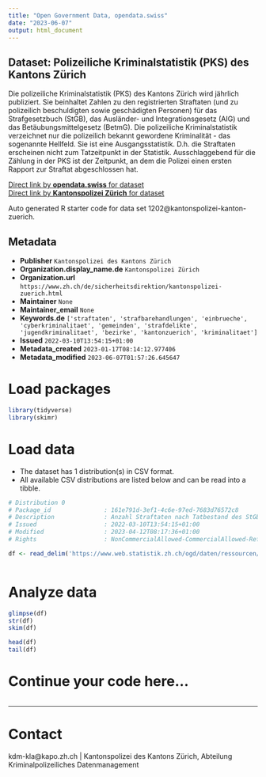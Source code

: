 ```yaml
---
title: "Open Government Data, opendata.swiss"
date: "2023-06-07"
output: html_document
---
```


## Dataset: Polizeiliche Kriminalstatistik (PKS) des Kantons Zürich

Die polizeiliche Kriminalstatistik (PKS) des Kantons Zürich wird jährlich publiziert. Sie beinhaltet Zahlen zu den registrierten Straftaten (und zu polizeilich beschuldigten sowie geschädigten Personen) für das Strafgesetzbuch (StGB), das Ausländer- und Integrationsgesetz (AIG) und das Betäubungsmittelgesetz (BetmG). Die polizeiliche Kriminalstatistik verzeichnet nur die polizeilich bekannt gewordene Kriminalität - das sogenannte Hellfeld. Sie ist eine Ausgangsstatistik. D.h. die Straftaten erscheinen nicht zum Tatzeitpunkt in der Statistik. Ausschlaggebend für die Zählung in der PKS ist der Zeitpunkt, an dem die Polizei einen ersten Rapport zur Straftat abgeschlossen hat.

[Direct link by **opendata.swiss** for dataset](https://opendata.swiss/de/dataset/polizeiliche-kriminalstatistik-pks-des-kantons-zurich)<br>
[Direct link by **Kantonspolizei Zürich** for dataset](https://www.zh.ch/de/sicherheit-justiz/delikte-praevention/kriminalstatistik.html)

Auto generated R starter code for data set 1202@kantonspolizei-kanton-zuerich.

## Metadata

- **Publisher** `Kantonspolizei des Kantons Zürich`
- **Organization.display_name.de** `Kantonspolizei Zürich`
- **Organization.url** `https://www.zh.ch/de/sicherheitsdirektion/kantonspolizei-zuerich.html`
- **Maintainer** `None`
- **Maintainer_email** `None`
- **Keywords.de** `['straftaten', 'strafbarehandlungen', 'einbrueche', 'cyberkriminalitaet', 'gemeinden', 'strafdelikte', 'jugendkriminalitaet', 'bezirke', 'kantonzuerich', 'kriminalitaet']`
- **Issued** `2022-03-10T13:54:15+01:00`
- **Metadata_created** `2023-01-17T08:14:12.977406`
- **Metadata_modified** `2023-06-07T01:57:26.645647`


# Load packages

```r

library(tidyverse)
library(skimr)

```

# Load data

-   The dataset has 1 distribution(s) in CSV format.
-   All available CSV distributions are listed below and can be read into a tibble.

```r

# Distribution 0
# Package_id               : 161e791d-3ef1-4c6e-97ed-7683d76572c8
# Description              : Anzahl Straftaten nach Tatbestand des StGB, AIG und BetmG seit 2009 nach Bezirken. Tatbestände werden nur in Jahren aufgeführt, in denen sie in Kraft waren. Die Unterscheidung zwischen versuchten und vollendeten Straftaten ist nur im Falle von Straftaten gegen das StGB möglich. Die Spalte Titel (und Reihenfolge_Titel) weist für StGB die Titel (und deren Reihenfolge) des 'Zweiten Buches: Besondere Bestimmungen' gemäss StGB, sowie für BetmG und AIG die Überkategorien (und deren Reihenfolge) gemäss Auswertungen im PKS Jahresbericht auf. Analog weist die Spalte Haupttitel (und Reihenfolge_Haupttitel) eine v.a. für die zahlreichen StGB-Titel generalisierte Kategorie der wichtigsten Titel und deren Reihenfolge auf. Die Bevölkerungszahlen sind der Einwohnerstatistik des Bundes am Ende des Vorjahres entnommen (bis 2010 ESPOP, ab 2011 STATPOP). Damit wird die Häufigkeitszahl berechnet (Anzahl registrierten Straftaten pro 1000 Einwohner). 
# Issued                   : 2022-03-10T13:54:15+01:00
# Modified                 : 2023-04-12T08:17:36+01:00
# Rights                   : NonCommercialAllowed-CommercialAllowed-ReferenceRequired

df <- read_delim('https://www.web.statistik.zh.ch/ogd/daten/ressourcen/KTZH_00001202_00002318.csv')



```

# Analyze data

```r

glimpse(df)
str(df)
skim(df)

head(df)
tail(df)

```

# Continue your code here...

```r

```

------------------------------------------------------------------------

# Contact

kdm-kla@kapo.zh.ch | Kantonspolizei des Kantons Zürich, Abteilung Kriminalpolizeiliches Datenmanagement
